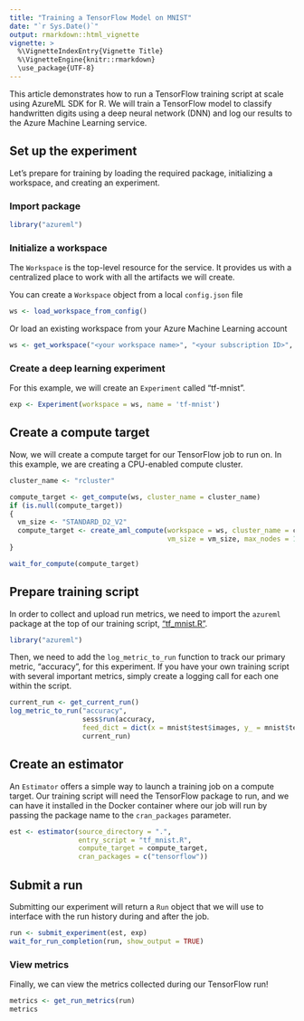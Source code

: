 ```yaml
---
title: "Training a TensorFlow Model on MNIST"
date: "`r Sys.Date()`"
output: rmarkdown::html_vignette
vignette: >
  %\VignetteIndexEntry{Vignette Title}
  %\VignetteEngine{knitr::rmarkdown}
  \use_package{UTF-8}
---
```


This article demonstrates how to run a TensorFlow training script at scale using AzureML SDK for R. We will train a TensorFlow model to classify handwritten digits using a deep neural network (DNN) and log our results to the Azure Machine Learning service.

## Set up the experiment

Let's prepare for training by loading the required package, initializing a workspace, and creating an experiment.

### Import package
```R
library("azureml")
```

### Initialize a workspace

The `Workspace` is the top-level resource for the service. It provides us with a centralized place to work with all the artifacts we will create. 

You can create a `Workspace` object from a local `config.json` file
```R
ws <- load_workspace_from_config()
```

Or load an existing workspace from your Azure Machine Learning account
```R
ws <- get_workspace("<your workspace name>", "<your subscription ID>", "<your resource group>")
```

### Create a deep learning experiment

For this example, we will create an `Experiment` called "tf-mnist".

```R
exp <- Experiment(workspace = ws, name = 'tf-mnist')
```

## Create a compute target

Now, we will create a compute target for our TensorFlow job to run on. In this example, we are creating a CPU-enabled compute cluster.
```R
cluster_name <- "rcluster"

compute_target <- get_compute(ws, cluster_name = cluster_name)
if (is.null(compute_target))
{
  vm_size <- "STANDARD_D2_V2"
  compute_target <- create_aml_compute(workspace = ws, cluster_name = cluster_name,
                                       vm_size = vm_size, max_nodes = 1)
}

wait_for_compute(compute_target)
```

## Prepare training script

In order to collect and upload run metrics, we need to import the `azureml` package at the top of our training script, ["tf_mnist.R"](../../samples/training/train-with-tensorflow/tf_mnist.R).

```R
library("azureml")
```

Then, we need to add the `log_metric_to_run` function to track our primary metric,  "accuracy", for this experiment. If you have your own training script with several important metrics, simply create a logging call for each one within the script.

```R
current_run <- get_current_run()
log_metric_to_run("accuracy",
                  sess$run(accuracy,
                  feed_dict = dict(x = mnist$test$images, y_ = mnist$test$labels)),
                  current_run)
```

## Create an estimator

An `Estimator` offers a simple way to launch a training job on a compute target. Our training script will need the TensorFlow package to run, and we can have it installed in the Docker container where our job will run by passing the package name to the `cran_packages` parameter.

```R
est <- estimator(source_directory = ".",
                 entry_script = "tf_mnist.R",
                 compute_target = compute_target,
                 cran_packages = c("tensorflow"))
```

## Submit a run

Submitting our experiment will return a `Run` object that we will use to interface with the run history during and after the job.

```R
run <- submit_experiment(est, exp)
wait_for_run_completion(run, show_output = TRUE)
```

### View metrics

Finally, we can view the metrics collected during our TensorFlow run!

```R
metrics <- get_run_metrics(run)
metrics
```
